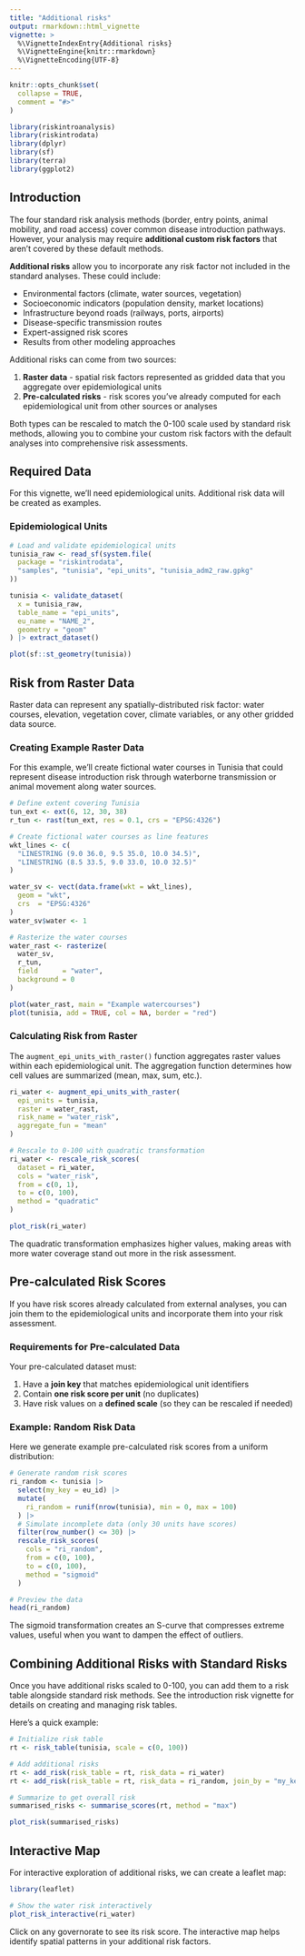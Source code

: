 ```yaml
---
title: "Additional risks"
output: rmarkdown::html_vignette
vignette: >
  %\VignetteIndexEntry{Additional risks}
  %\VignetteEngine{knitr::rmarkdown}
  %\VignetteEncoding{UTF-8}
---
```


```r
knitr::opts_chunk$set(
  collapse = TRUE,
  comment = "#>"
)
```

```r
library(riskintroanalysis)
library(riskintrodata)
library(dplyr)
library(sf)
library(terra)
library(ggplot2)
```

## Introduction

The four standard risk analysis methods (border, entry points, animal mobility, and road access) cover common disease introduction pathways. However, your analysis may require **additional custom risk factors** that aren't covered by these default methods.

**Additional risks** allow you to incorporate any risk factor not included in the standard analyses. These could include:

- Environmental factors (climate, water sources, vegetation)
- Socioeconomic indicators (population density, market locations)
- Infrastructure beyond roads (railways, ports, airports)
- Disease-specific transmission routes
- Expert-assigned risk scores
- Results from other modeling approaches

Additional risks can come from two sources:

1. **Raster data** - spatial risk factors represented as gridded data that you aggregate over epidemiological units
2. **Pre-calculated risks** - risk scores you've already computed for each epidemiological unit from other sources or analyses

Both types can be rescaled to match the 0-100 scale used by standard risk methods, allowing you to combine your custom risk factors with the default analyses into comprehensive risk assessments.

## Required Data

For this vignette, we'll need epidemiological units. Additional risk data will be created as examples.

### Epidemiological Units

```r
# Load and validate epidemiological units
tunisia_raw <- read_sf(system.file(
  package = "riskintrodata",
  "samples", "tunisia", "epi_units", "tunisia_adm2_raw.gpkg"
))

tunisia <- validate_dataset(
  x = tunisia_raw,
  table_name = "epi_units",
  eu_name = "NAME_2",
  geometry = "geom"
) |> extract_dataset()

plot(sf::st_geometry(tunisia))
```

## Risk from Raster Data

Raster data can represent any spatially-distributed risk factor: water courses, elevation, vegetation cover, climate variables, or any other gridded data source.

### Creating Example Raster Data

For this example, we'll create fictional water courses in Tunisia that could represent disease introduction risk through waterborne transmission or animal movement along water sources.

```r
# Define extent covering Tunisia
tun_ext <- ext(6, 12, 30, 38)
r_tun <- rast(tun_ext, res = 0.1, crs = "EPSG:4326")

# Create fictional water courses as line features
wkt_lines <- c(
  "LINESTRING (9.0 36.0, 9.5 35.0, 10.0 34.5)",
  "LINESTRING (8.5 33.5, 9.0 33.0, 10.0 32.5)"
)

water_sv <- vect(data.frame(wkt = wkt_lines),
  geom = "wkt",
  crs  = "EPSG:4326"
)
water_sv$water <- 1

# Rasterize the water courses
water_rast <- rasterize(
  water_sv,
  r_tun,
  field      = "water",
  background = 0
)

plot(water_rast, main = "Example watercourses")
plot(tunisia, add = TRUE, col = NA, border = "red")
```

### Calculating Risk from Raster

The `augment_epi_units_with_raster()` function aggregates raster values within each epidemiological unit. The aggregation function determines how cell values are summarized (mean, max, sum, etc.).

```r
ri_water <- augment_epi_units_with_raster(
  epi_units = tunisia,
  raster = water_rast,
  risk_name = "water_risk",
  aggregate_fun = "mean"
)

# Rescale to 0-100 with quadratic transformation
ri_water <- rescale_risk_scores(
  dataset = ri_water,
  cols = "water_risk",
  from = c(0, 1),
  to = c(0, 100),
  method = "quadratic"
)

plot_risk(ri_water)
```

The quadratic transformation emphasizes higher values, making areas with more water coverage stand out more in the risk assessment.

## Pre-calculated Risk Scores

If you have risk scores already calculated from external analyses, you can join them to the epidemiological units and incorporate them into your risk assessment.

### Requirements for Pre-calculated Data

Your pre-calculated dataset must:

1. Have a **join key** that matches epidemiological unit identifiers
2. Contain **one risk score per unit** (no duplicates)
3. Have risk values on a **defined scale** (so they can be rescaled if needed)

### Example: Random Risk Data

Here we generate example pre-calculated risk scores from a uniform distribution:

```r
# Generate random risk scores
ri_random <- tunisia |>
  select(my_key = eu_id) |>
  mutate(
    ri_random = runif(nrow(tunisia), min = 0, max = 100)
  ) |>
  # Simulate incomplete data (only 30 units have scores)
  filter(row_number() <= 30) |>
  rescale_risk_scores(
    cols = "ri_random",
    from = c(0, 100),
    to = c(0, 100),
    method = "sigmoid"
  )

# Preview the data
head(ri_random)
```

The sigmoid transformation creates an S-curve that compresses extreme values, useful when you want to dampen the effect of outliers.

## Combining Additional Risks with Standard Risks

Once you have additional risks scaled to 0-100, you can add them to a risk table alongside standard risk methods. See the introduction risk vignette for details on creating and managing risk tables.

Here's a quick example:

```r
# Initialize risk table
rt <- risk_table(tunisia, scale = c(0, 100))

# Add additional risks
rt <- add_risk(risk_table = rt, risk_data = ri_water)
rt <- add_risk(risk_table = rt, risk_data = ri_random, join_by = "my_key")

# Summarize to get overall risk
summarised_risks <- summarise_scores(rt, method = "max")

plot_risk(summarised_risks)
```

## Interactive Map

For interactive exploration of additional risks, we can create a leaflet map:

```r
library(leaflet)

# Show the water risk interactively
plot_risk_interactive(ri_water)
```

Click on any governorate to see its risk score. The interactive map helps identify spatial patterns in your additional risk factors.
